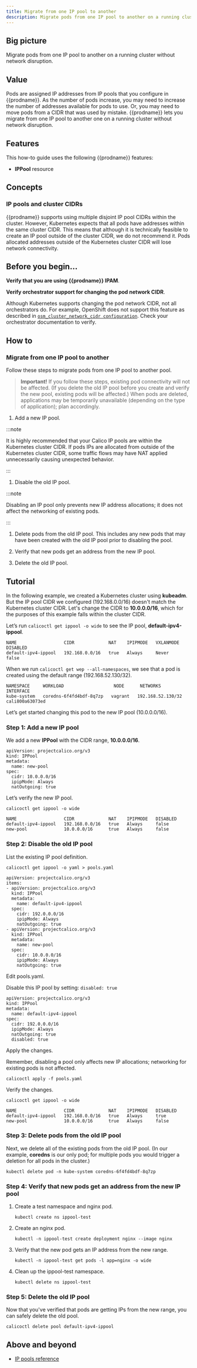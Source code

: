 ```yaml
---
title: Migrate from one IP pool to another
description: Migrate pods from one IP pool to another on a running cluster without network disruption.
---
```



## Big picture

Migrate pods from one IP pool to another on a running cluster without network disruption.

## Value

Pods are assigned IP addresses from IP pools that you configure in {{prodname}}. As the number of pods increase, you may need to increase the number of addresses available for pods to use. Or, you may need to move pods from a CIDR that was used by mistake. {{prodname}} lets you migrate from one IP pool to another one on a running cluster without network disruption.

## Features

This how-to guide uses the following {{prodname}} features:

- **IPPool** resource

## Concepts

### IP pools and cluster CIDRs

{{prodname}} supports using multiple disjoint IP pool CIDRs within the cluster. However, Kubernetes expects that all pods have addresses within the same cluster CIDR. This means that although it is technically feasible to create an IP pool outside of the cluster CIDR, we do not recommend it. Pods allocated addresses outside of the Kubernetes cluster CIDR will lose network connectivity.

## Before you begin...

**Verify that you are using {{prodname}} IPAM**.

<DetermineIpam />

**Verify orchestrator support for changing the pod network CIDR**.

Although Kubernetes supports changing the pod network CIDR, not all orchestrators do. For example, OpenShift does not support this feature as described in [`osm_cluster_network_cidr configuration`](https://docs.openshift.org/latest/install_config/install/advanced_install.html#configuring-cluster-variables). Check your orchestrator documentation to verify.

## How to

### Migrate from one IP pool to another

Follow these steps to migrate pods from one IP pool to another pool.

> **Important!** If you follow these steps, existing pod connectivity will not be affected. (If you delete the old IP pool before you create and verify the new pool, existing pods will be affected.) When pods are deleted, applications may be temporarily unavailable (depending on the type of application); plan accordingly.

1. Add a new IP pool.

:::note

It is highly recommended that your Calico IP pools are within the Kubernetes cluster CIDR. If pods IPs are allocated
from outside of the Kubernetes cluster CIDR, some traffic flows may have NAT applied unnecessarily causing unexpected behavior.

:::

1. Disable the old IP pool.

:::note

Disabling an IP pool only prevents new IP address allocations; it does not affect the networking of existing pods.

:::

1. Delete pods from the old IP pool. This includes any new pods that may have been created with the old IP pool prior to disabling the pool.

1. Verify that new pods get an address from the new IP pool.

1. Delete the old IP pool.

## Tutorial

In the following example, we created a Kubernetes cluster using **kubeadm**. But the IP pool CIDR we configured (192.168.0.0/16) doesn't match the
Kubernetes cluster CIDR. Let's change the CIDR to **10.0.0.0/16**, which for the purposes of this example falls within the cluster CIDR.

Let’s run `calicoctl get ippool -o wide` to see the IP pool, **default-ipv4-ippool**.

```
NAME                  CIDR             NAT    IPIPMODE   VXLANMODE   DISABLED
default-ipv4-ippool   192.168.0.0/16   true   Always     Never       false
```

When we run `calicoctl get wep --all-namespaces`, we see that a pod is created using the default range (192.168.52.130/32).

```
NAMESPACE     WORKLOAD                   NODE      NETWORKS            INTERFACE
kube-system   coredns-6f4fd4bdf-8q7zp   vagrant   192.168.52.130/32   cali800a63073ed
```

Let’s get started changing this pod to the new IP pool (10.0.0.0/16).

### Step 1: Add a new IP pool

We add a new **IPPool** with the CIDR range, **10.0.0.0/16**.

```
apiVersion: projectcalico.org/v3
kind: IPPool
metadata:
  name: new-pool
spec:
  cidr: 10.0.0.0/16
  ipipMode: Always
  natOutgoing: true
```

Let’s verify the new IP pool.

```batch
calicoctl get ippool -o wide

```

```
NAME                  CIDR             NAT    IPIPMODE   DISABLED
default-ipv4-ippool   192.168.0.0/16   true   Always     false
new-pool              10.0.0.0/16      true   Always     false
```

### Step 2: Disable the old IP pool

List the existing IP pool definition.

```batch
calicoctl get ippool -o yaml > pools.yaml

```

```
apiVersion: projectcalico.org/v3
items:
- apiVersion: projectcalico.org/v3
  kind: IPPool
  metadata:
    name: default-ipv4-ippool
  spec:
    cidr: 192.0.0.0/16
    ipipMode: Always
    natOutgoing: true
- apiVersion: projectcalico.org/v3
  kind: IPPool
  metadata:
    name: new-pool
  spec:
    cidr: 10.0.0.0/16
    ipipMode: Always
    natOutgoing: true
```

Edit pools.yaml.

Disable this IP pool by setting: `disabled: true`

```
apiVersion: projectcalico.org/v3
kind: IPPool
metadata:
  name: default-ipv4-ippool
spec:
  cidr: 192.0.0.0/16
  ipipMode: Always
  natOutgoing: true
  disabled: true
```

Apply the changes.

Remember, disabling a pool only affects new IP allocations; networking for existing pods is not affected.

```batch
calicoctl apply -f pools.yaml
```

Verify the changes.

```batch
calicoctl get ippool -o wide
```

```
NAME                  CIDR             NAT    IPIPMODE   DISABLED
default-ipv4-ippool   192.168.0.0/16   true   Always     true
new-pool              10.0.0.0/16      true   Always     false
```

### Step 3: Delete pods from the old IP pool

Next, we delete all of the existing pods from the old IP pool. (In our example, **coredns** is our only pod; for multiple pods you would trigger a deletion for all pods in the cluster.)

```batch
kubectl delete pod -n kube-system coredns-6f4fd4bdf-8q7zp
```

### Step 4: Verify that new pods get an address from the new IP pool

1. Create a test namespace and nginx pod.

   ```batch
   kubectl create ns ippool-test
   ```

1. Create an nginx pod.

   ```batch
   kubectl -n ippool-test create deployment nginx --image nginx
   ```

1. Verify that the new pod gets an IP address from the new range.

   ```batch
   kubectl -n ippool-test get pods -l app=nginx -o wide
   ```

1. Clean up the ippool-test namespace.

   ```batch
   kubectl delete ns ippool-test
   ```

### Step 5: Delete the old IP pool

Now that you've verified that pods are getting IPs from the new range, you can safely delete the old pool.

```batch
calicoctl delete pool default-ipv4-ippool
```

## Above and beyond

- [IP pools reference](../../reference/resources/ippool.mdx)
